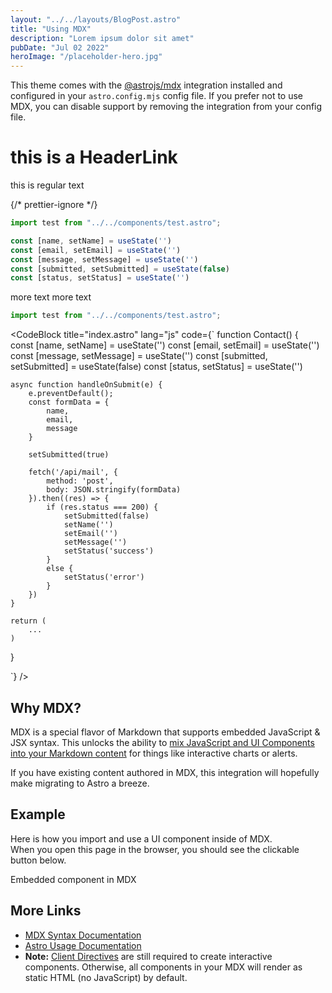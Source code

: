 ```yaml
---
layout: "../../layouts/BlogPost.astro"
title: "Using MDX"
description: "Lorem ipsum dolor sit amet"
pubDate: "Jul 02 2022"
heroImage: "/placeholder-hero.jpg"
---
```


This theme comes with the [@astrojs/mdx](https://docs.astro.build/en/guides/integrations-guide/mdx/) integration installed and configured in your `astro.config.mjs` config file. If you prefer not to use MDX, you can disable support by removing the integration from your config file.


<div class="">

# this is a HeaderLink

this is regular text

{/* prettier-ignore */}
<CodeTwo>
  ```jsx
  import test from "../../components/test.astro";

const [name, setName] = useState('')
const [email, setEmail] = useState('')
const [message, setMessage] = useState('')
const [submitted, setSubmitted] = useState(false)
const [status, setStatus] = useState('')

````
</CodeTwo>

more text
more text

</div>

```jsx
import test from "../../components/test.astro";
````

<CodeBlock
  title="index.astro"
  lang="js"
  code={`
function Contact() {    
    const [name, setName] = useState('')
    const [email, setEmail] = useState('')
    const [message, setMessage] = useState('')
    const [submitted, setSubmitted] = useState(false)
    const [status, setStatus] = useState('')
    
    async function handleOnSubmit(e) {
        e.preventDefault();
        const formData = {
            name,
            email,
            message
        }
        
        setSubmitted(true)
        
        fetch('/api/mail', {
            method: 'post',
            body: JSON.stringify(formData)
        }).then((res) => {
            if (res.status === 200) {
                setSubmitted(false)
                setName('')
                setEmail('')
                setMessage('')
                setStatus('success')
            }
            else {
                setStatus('error')
            }
        }) 
    }
    
    return (
        ...
    )
}
    
`}
/>

## Why MDX?

MDX is a special flavor of Markdown that supports embedded JavaScript & JSX syntax. This unlocks the ability to [mix JavaScript and UI Components into your Markdown content](https://docs.astro.build/en/guides/markdown-content/#mdx-features) for things like interactive charts or alerts.

If you have existing content authored in MDX, this integration will hopefully make migrating to Astro a breeze.

## Example

Here is how you import and use a UI component inside of MDX.  
When you open this page in the browser, you should see the clickable button below.


<HeaderLink href="#" onclick="alert('clicked!')">
  Embedded component in MDX
</HeaderLink>

## More Links

- [MDX Syntax Documentation](https://mdxjs.com/docs/what-is-mdx)
- [Astro Usage Documentation](https://docs.astro.build/en/guides/markdown-content/#markdown-and-mdx-pages)
- **Note:** [Client Directives](https://docs.astro.build/en/reference/directives-reference/#client-directives) are still required to create interactive components. Otherwise, all components in your MDX will render as static HTML (no JavaScript) by default.
